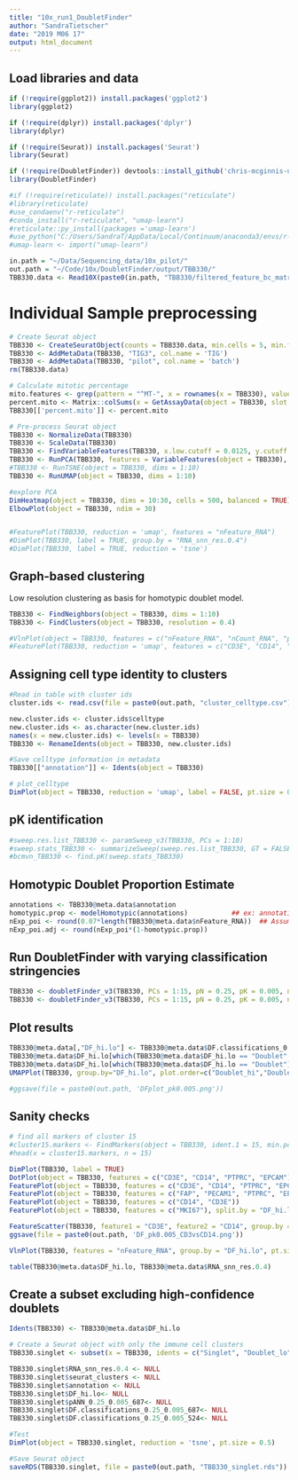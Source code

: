 ```yaml
---
title: "10x_run1_DoubletFinder"
author: "SandraTietscher"
date: "2019 M06 17"
output: html_document
---
```



## Load libraries and data

```r
if (!require(ggplot2)) install.packages('ggplot2')
library(ggplot2)

if (!require(dplyr)) install.packages('dplyr')
library(dplyr)

if (!require(Seurat)) install.packages('Seurat')
library(Seurat)

if (!require(DoubletFinder)) devtools::install_github('chris-mcginnis-ucsf/DoubletFinder')
library(DoubletFinder)

#if (!require(reticulate)) install.packages("reticulate")
#library(reticulate)
#use_condaenv("r-reticulate")
#conda_install("r-reticulate", "umap-learn")
#reticulate::py_install(packages ='umap-learn')
#use_python("C:/Users/SandraT/AppData/Local/Continuum/anaconda3/envs/r-reticulate/python.exe")
#umap-learn <- import("umap-learn")

in.path = "~/Data/Sequencing_data/10x_pilot/"
out.path = "~/Code/10x/DoubletFinder/output/TBB330/"
TBB330.data <- Read10X(paste0(in.path, "TBB330/filtered_feature_bc_matrix"))
```

# Individual Sample preprocessing

```r

# Create Seurat object
TBB330 <- CreateSeuratObject(counts = TBB330.data, min.cells = 5, min.features = 200, project = "TBB330")
TBB330 <- AddMetaData(TBB330, "TIG3", col.name = 'TIG')
TBB330 <- AddMetaData(TBB330, "pilot", col.name = 'batch')
rm(TBB330.data)

# Calculate mitotic percentage
mito.features <- grep(pattern = "^MT-", x = rownames(x = TBB330), value = TRUE)
percent.mito <- Matrix::colSums(x = GetAssayData(object = TBB330, slot = 'counts')[mito.features, ]) / Matrix::colSums(x = GetAssayData(object = TBB330, slot = 'counts'))
TBB330[['percent.mito']] <- percent.mito

# Pre-process Seurat object
TBB330 <- NormalizeData(TBB330)
TBB330 <- ScaleData(TBB330)
TBB330 <- FindVariableFeatures(TBB330, x.low.cutoff = 0.0125, y.cutoff = 0.25, do.plot=FALSE)
TBB330 <- RunPCA(TBB330, features = VariableFeatures(object = TBB330), verbose = FALSE)
#TBB330 <- RunTSNE(object = TBB330, dims = 1:10)
TBB330 <- RunUMAP(object = TBB330, dims = 1:10)

#explore PCA
DimHeatmap(object = TBB330, dims = 10:30, cells = 500, balanced = TRUE)
ElbowPlot(object = TBB330, ndim = 30)


#FeaturePlot(TBB330, reduction = 'umap', features = "nFeature_RNA")
#DimPlot(TBB330, label = TRUE, group.by = "RNA_snn_res.0.4")
#DimPlot(TBB330, label = TRUE, reduction = 'tsne')
```

## Graph-based clustering
Low resolution clustering as basis for homotypic doublet model.

```r
TBB330 <- FindNeighbors(object = TBB330, dims = 1:10)
TBB330 <- FindClusters(object = TBB330, resolution = 0.4)

#VlnPlot(object = TBB330, features = c("nFeature_RNA", "nCount_RNA", "percent.mito"), ncol = 3, pt.size = 0, sort = FALSE)
#FeaturePlot(TBB330, reduction = 'umap', features = c("CD3E", "CD14", "PTPRC", "EPCAM", "PECAM1", "FAP"))
```
## Assigning cell type identity to clusters

```r
#Read in table with cluster ids
cluster.ids <- read.csv(file = paste0(out.path, "cluster_celltype.csv"))

new.cluster.ids <- cluster.ids$celltype
new.cluster.ids <- as.character(new.cluster.ids)
names(x = new.cluster.ids) <- levels(x = TBB330)
TBB330 <- RenameIdents(object = TBB330, new.cluster.ids)

#Save celltype information in metadata
TBB330[["annotation"]] <- Idents(object = TBB330)

# plot_celltype 
DimPlot(object = TBB330, reduction = 'umap', label = FALSE, pt.size = 0.5, group.by = "annotation")
```
## pK identification

```r

#sweep.res.list_TBB330 <- paramSweep_v3(TBB330, PCs = 1:10)
#sweep.stats_TBB330 <- summarizeSweep(sweep.res.list_TBB330, GT = FALSE)
#bcmvn_TBB330 <- find.pK(sweep.stats_TBB330)

```

## Homotypic Doublet Proportion Estimate 
```r
annotations <- TBB330@meta.data$annotation
homotypic.prop <- modelHomotypic(annotations)           ## ex: annotations ~ number of cell types present
nExp_poi <- round(0.07*length(TBB330@meta.data$nFeature_RNA))  ## Assuming 7% doublet formation rate - tailor for your dataset
nExp_poi.adj <- round(nExp_poi*(1-homotypic.prop))
```


## Run DoubletFinder with varying classification stringencies 
```r
TBB330 <- doubletFinder_v3(TBB330, PCs = 1:15, pN = 0.25, pK = 0.005, nExp = nExp_poi, reuse.pANN = FALSE)
TBB330 <- doubletFinder_v3(TBB330, PCs = 1:15, pN = 0.25, pK = 0.005, nExp = nExp_poi.adj, reuse.pANN = "pANN_0.25_0.005_687")
```

## Plot results 
```r
TBB330@meta.data[,"DF_hi.lo"] <- TBB330@meta.data$DF.classifications_0.25_0.005_687
TBB330@meta.data$DF_hi.lo[which(TBB330@meta.data$DF_hi.lo == "Doublet" & TBB330@meta.data$DF.classifications_0.25_0.005_524 == "Singlet")] <- "Doublet_lo"
TBB330@meta.data$DF_hi.lo[which(TBB330@meta.data$DF_hi.lo == "Doublet")] <- "Doublet_hi"
UMAPPlot(TBB330, group.by="DF_hi.lo", plot.order=c("Doublet_hi","Doublet_lo","Singlet"), colors.use=c("black","gold","red"))

#ggsave(file = paste0(out.path, 'DFplot_pk0.005.png'))
```

## Sanity checks

```r

# find all markers of cluster 15
#cluster15.markers <- FindMarkers(object = TBB330, ident.1 = 15, min.pct = 0.25)
#head(x = cluster15.markers, n = 15)

DimPlot(TBB330, label = TRUE)
DotPlot(object = TBB330, features = c("CD3E", "CD14", "PTPRC", "EPCAM"))
FeaturePlot(object = TBB330, features = c("CD3E", "CD14", "PTPRC", "EPCAM"))
FeaturePlot(object = TBB330, features = c("FAP", "PECAM1", "PTPRC", "EPCAM"))
FeaturePlot(object = TBB330, features = c("CD14", "CD3E"))
FeaturePlot(object = TBB330, features = c("MKI67"), split.by = "DF_hi.lo")

FeatureScatter(TBB330, feature1 = "CD3E", feature2 = "CD14", group.by = "DF_hi.lo")
ggsave(file = paste0(out.path, 'DF_pk0.005_CD3vsCD14.png'))

VlnPlot(TBB330, features = "nFeature_RNA", group.by = "DF_hi.lo", pt.size = 0)

table(TBB330@meta.data$DF_hi.lo, TBB330@meta.data$RNA_snn_res.0.4)
```

## Create a subset excluding high-confidence doublets
```r
Idents(TBB330) <- TBB330@meta.data$DF_hi.lo

# Create a Seurat object with only the immune cell clusters
TBB330.singlet <- subset(x = TBB330, idents = c("Singlet", "Doublet_lo"))

TBB330.singlet$RNA_snn_res.0.4 <- NULL
TBB330.singlet$seurat_clusters <- NULL
TBB330.singlet$annotation <- NULL
TBB330.singlet$DF_hi.lo<- NULL
TBB330.singlet$pANN_0.25_0.005_687<- NULL
TBB330.singlet$DF.classifications_0.25_0.005_687<- NULL
TBB330.singlet$DF.classifications_0.25_0.005_524<- NULL

#Test
DimPlot(object = TBB330.singlet, reduction = 'tsne', pt.size = 0.5)

#Save Seurat object
saveRDS(TBB330.singlet, file = paste0(out.path, "TBB330_singlet.rds"))
```